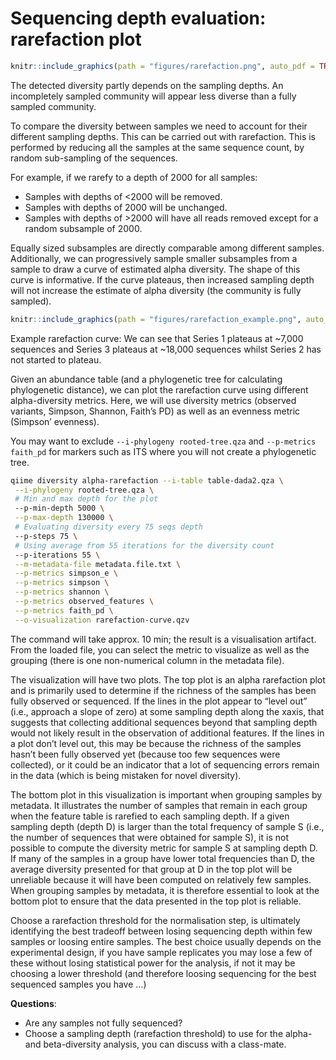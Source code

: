 #  Sequencing depth evaluation: rarefaction plot
```r
knitr::include_graphics(path = "figures/rarefaction.png", auto_pdf = TRUE)
``` 

The detected diversity partly depends on the sampling depths. An incompletely sampled community will appear less diverse than a fully sampled community. 

To compare the diversity between samples we need to account for their different sampling depths. This can be carried out with rarefaction. 
This is performed by reducing all the samples at the same sequence count, by random sub-sampling of the sequences.

For example, if we rarefy to a depth of 2000 for all samples:

- Samples with depths of <2000 will be removed.
- Samples with depths of 2000 will be unchanged.
- Samples with depths of >2000 will have all reads removed except for a random subsample of 2000.

Equally sized subsamples are directly comparable among different samples. Additionally, we can progressively sample smaller subsamples from a sample to draw a curve of estimated alpha diversity. The shape of this curve is informative. If the curve plateaus, then increased sampling depth will not increase the estimate of alpha diversity (the community is fully sampled). 

```r
knitr::include_graphics(path = "figures/rarefaction_example.png", auto_pdf = TRUE)
``` 
Example rarefaction curve: We can see that Series 1 plateaus at ~7,000 sequences and Series 3 plateaus at ~18,000 sequences whilst Series 2 has not started to plateau.

Given an abundance table (and a phylogenetic tree for calculating phylogenetic distance), we can plot the rarefaction curve using different alpha-diversity metrics. Here, we will use diversity metrics (observed variants, Simpson, Shannon, Faith’s PD) as well as an evenness metric (Simpson’ evenness). 

You may want to exclude `--i-phylogeny rooted-tree.qza` and `--p-metrics faith_pd` for markers such as ITS where you will not create a phylogenetic tree.

```bash
qiime diversity alpha-rarefaction --i-table table-dada2.qza \
 --i-phylogeny rooted-tree.qza \
 # Min and max depth for the plot
 --p-min-depth 5000 \
 --p-max-depth 130000 \
 # Evaluating diversity every 75 seqs depth
 --p-steps 75 \
 # Using average from 55 iterations for the diversity count
 --p-iterations 55 \
 --m-metadata-file metadata.file.txt \
 --p-metrics simpson_e \
 --p-metrics simpson \
 --p-metrics shannon \
 --p-metrics observed_features \
 --p-metrics faith_pd \
 --o-visualization rarefaction-curve.qzv
```

The command will take approx. 10 min; the result is a visualisation artifact. From the loaded file, you can select the metric to visualize as well as the grouping (there is one non-numerical column in the metadata file).

The visualization will have two plots. The top plot is an alpha rarefaction plot and is primarily used to determine if the richness of the samples has been fully observed or sequenced. If the lines in the plot appear to “level out” (i.e., approach a slope of zero) at some sampling depth along the xaxis, that suggests that collecting additional sequences beyond that sampling depth would not likely result in the observation of additional features. If the lines in a plot don’t level out, this may be because the richness of the samples hasn’t been fully observed yet (because too few sequences were collected), or it could be an indicator that a lot of sequencing errors remain in the data (which is being mistaken for novel diversity).

The bottom plot in this visualization is important when grouping samples by metadata. It illustrates the number of samples that remain in each group when the feature table is rarefied to each sampling depth. If a given sampling depth (depth D) is larger than the total frequency of sample S (i.e., the number of sequences that were obtained for sample S), it is not possible to compute the diversity metric for sample S at sampling depth D. If many of the samples in a group have lower total frequencies than D, the average diversity presented for that group at D in the top plot will be unreliable because it will have been computed on relatively few samples. When grouping samples by metadata, it is therefore essential to look at the bottom plot to ensure that the data presented in the top plot is reliable.

Choose a rarefaction threshold for the normalisation step, is ultimately identifying the best tradeoff between losing sequencing depth within few samples or loosing entire samples. The best choice usually depends on the experimental design, if you have sample replicates you may lose a few of these without losing statistical power for the analysis, if not it may be choosing a lower threshold (and therefore loosing sequencing for the best sequenced samples you have …)

__Questions__: 

- Are any samples not fully sequenced? 
- Choose a sampling depth (rarefaction threshold) to use for the alpha- and beta-diversity analysis, you can discuss with a class-mate.